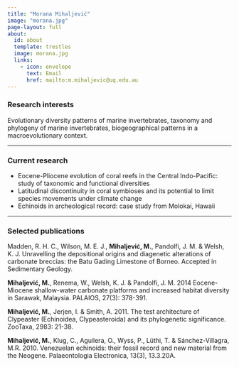 ```yaml
---
title: "Morana Mihaljević"
image: "morana.jpg"
page-layout: full
about:
  id: about
  template: trestles
  image: morana.jpg
  links:
    - icon: envelope
      text: Email
      href: mailto:m.mihaljevic@uq.edu.au
---
```


### Research interests

Evolutionary diversity patterns of marine invertebrates, taxonomy and phylogeny of marine invertebrates, biogeographical patterns in a macroevolutionary context.

---

### Current research

- Eocene-Pliocene evolution of coral reefs in the Central Indo-Pacific: study of taxonomic and functional diversities
- Latitudinal discontinuity in coral symbioses and its potential to limit species movements under climate change
- Echinoids in archeological record: case study from Molokai, Hawaii

---

### Selected publications

Madden, R. H. C., Wilson, M. E. J., **Mihaljević, M.**, Pandolfi, J. M. & Welsh, K. J. Unravelling the depositional origins and diagenetic alterations of carbonate breccias: the Batu Gading Limestone of Borneo. Accepted in Sedimentary Geology.

**Mihaljević, M.**, Renema, W., Welsh, K. J. & Pandolfi, J. M. 2014 Eocene-Miocene shallow-water carbonate platforms and increased habitat diversity in Sarawak, Malaysia. PALAIOS, 27(3): 378-391.

**Mihaljević, M.**, Jerjen, I. &  Smith, A. 2011. The test architecture of Clypeaster (Echinoidea, Clypeasteroida) and its phylogenetic significance. ZooTaxa, 2983: 21-38.

**Mihaljević, M.**, Klug, C., Aguilera, O., Wyss, P., Lüthi, T. & Sánchez-Villagra, M.R. 2010. Venezuelan echinoids: their fossil record and new material from the Neogene. Palaeontologia Electronica, 13(3), 13.3.20A.